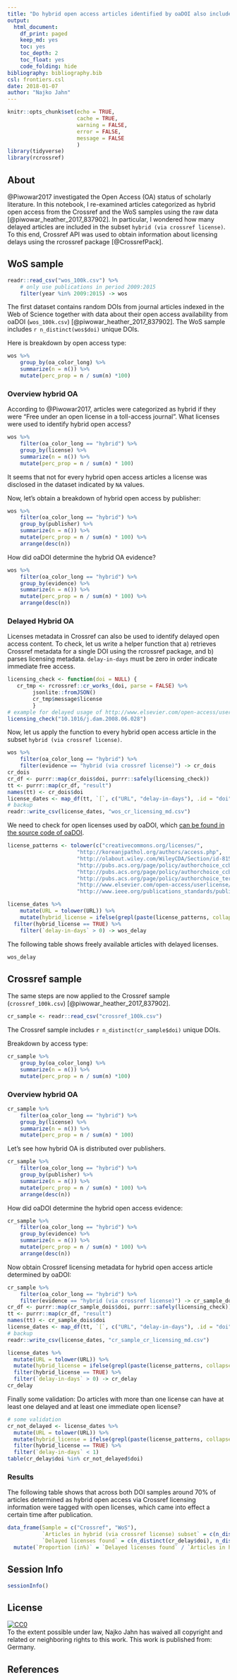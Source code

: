 ```yaml
---
title: "Do hybrid open access articles identified by oaDOI also include some delayed open access?"
output:
  html_document:
    df_print: paged
    keep_md: yes
    toc: yes
    toc_depth: 2
    toc_float: yes
    code_folding: hide
bibliography: bibliography.bib
csl: frontiers.csl
date: 2018-01-07
author: "Najko Jahn"
---
```


```r
knitr::opts_chunk$set(echo = TRUE, 
                      cache = TRUE, 
                      warning = FALSE, 
                      error = FALSE,
                      message = FALSE
                      )
library(tidyverse)
library(rcrossref)
```

## About 

@Piwowar2017 investigated the Open Access (OA) status of scholarly literature. In this notebook, I re-examined articles categorized as hybrid open access from the Crossref and the WoS samples using the raw data [@piwowar_heather_2017_837902]. In particular, I wondered how many delayed articles are included in the subset `hybrid (via crossref license)`. To this end, Crossref API was used to obtain information about licensing delays using the rcrossref package [@CrossrefPack]. 

## WoS sample

```r
readr::read_csv("wos_100k.csv") %>%
    # only use publications in period 2009:2015
    filter(year %in% 2009:2015) -> wos
```

The first dataset contains random DOIs from journal articles indexed in the Web of Science together with data about their open access availability from oaDOI (`wos_100k.csv`) [@piwowar_heather_2017_837902]. The WoS sample includes `r n_distinct(wos$doi)` unique DOIs.

Here is breakdown by open access type:

```r
wos %>%
    group_by(oa_color_long) %>%
    summarize(n = n()) %>%
    mutate(perc_prop = n / sum(n) *100)
```

### Overview hybrid OA

According to @Piwowar2017, articles were categorized as hybrid if they were "Free under an open license in a toll-access journal". What licenses were used to identify hybrid open access?

```r
wos %>%
    filter(oa_color_long == "hybrid") %>%
    group_by(license) %>%
    summarize(n = n()) %>%
    mutate(perc_prop = n / sum(n) * 100)
```

It seems that not for every hybrid open access articles a license was disclosed in the dataset indicated by `NA` values.

Now, let's obtain a breakdown of hybrid open access by publisher:

```r
wos %>%
    filter(oa_color_long == "hybrid") %>%
    group_by(publisher) %>%
    summarize(n = n()) %>%
    mutate(perc_prop = n / sum(n) * 100) %>%
    arrange(desc(n))
```

How did oaDOI determine the hybrid OA evidence?

```r
wos %>%
    filter(oa_color_long == "hybrid") %>%
    group_by(evidence) %>%
    summarize(n = n()) %>%
    mutate(perc_prop = n / sum(n) * 100) %>%
    arrange(desc(n))
```

### Delayed Hybrid OA 

Licenses metadata in Crossref can also be used to identify delayed open access content. To check, let us write a helper function that a) retrieves Crossref metadata for a single DOI using the rcrossref package, and b) parses licensing metadata. `delay-in-days` must be zero in order indicate immediate free access.

```r
licensing_check <- function(doi = NULL) {
   cr_tmp <- rcrossref::cr_works_(doi, parse = FALSE) %>%
        jsonlite::fromJSON()
        cr_tmp$message$license
        }
# example for delayed usage of http://www.elsevier.com/open-access/userlicense/1.0/	license
licensing_check("10.1016/j.dam.2008.06.028")
```

Now, let us apply the function to every hybrid open access article in the subset `hybrid (via crossref license)`.

```r
wos %>%
    filter(oa_color_long == "hybrid") %>%
    filter(evidence == "hybrid (via crossref license)") -> cr_dois
cr_dois
cr_df <- purrr::map(cr_dois$doi, purrr::safely(licensing_check))
tt <- purrr::map(cr_df, "result")
names(tt) <- cr_dois$doi
license_dates <- map_df(tt, `[`, c("URL", "delay-in-days"), .id = "doi") 
# backup
readr::write_csv(license_dates, "wos_cr_licensing_md.csv")
```

We need to check for open licenses used by oaDOI, which [can be found in the source code of oaDOI](https://github.com/dissemin/dissemin/blob/0aa00972eb13a6a59e1bc04b303cdcab9189406a/backend/crossref.py#L89).

```r
license_patterns <- tolower(c("creativecommons.org/licenses/",
                      "http://koreanjpathol.org/authors/access.php",
                      "http://olabout.wiley.com/WileyCDA/Section/id-815641.html",
                      "http://pubs.acs.org/page/policy/authorchoice_ccby_termsofuse.html",
                      "http://pubs.acs.org/page/policy/authorchoice_ccbyncnd_termsofuse.html",
                      "http://pubs.acs.org/page/policy/authorchoice_termsofuse.html",
                      "http://www.elsevier.com/open-access/userlicense/1.0/",
                      "http://www.ieee.org/publications_standards/publications/rights/oapa.pdf"))

license_dates %>%
    mutate(URL = tolower(URL)) %>%
    mutate(hybrid_license = ifelse(grepl(paste(license_patterns, collapse = "|"), URL), TRUE, FALSE)) %>%
  filter(hybrid_license == TRUE) %>%
    filter(`delay-in-days` > 0) -> wos_delay
```

The following table shows freely available articles with delayed licenses.

```r
wos_delay
```

## Crossref sample

The same steps are now applied to the Crossref sample (`crossref_100k.csv`) [@piwowar_heather_2017_837902].

```r
cr_sample <- readr::read_csv("crossref_100k.csv")
```

The Crossref sample includes `r n_distinct(cr_sample$doi)` unique DOIs.

Breakdown by access type:

```r
cr_sample %>%
    group_by(oa_color_long) %>%
    summarize(n = n()) %>%
    mutate(perc_prop = n / sum(n) *100)
```

###  Overview hybrid OA

```r
cr_sample %>%
    filter(oa_color_long == "hybrid") %>%
    group_by(license) %>%
    summarize(n = n()) %>%
    mutate(perc_prop = n / sum(n) * 100)
```

Let's see how hybrid OA is distributed over publishers.

```r
cr_sample %>%
    filter(oa_color_long == "hybrid") %>%
    group_by(publisher) %>%
    summarize(n = n()) %>%
    mutate(perc_prop = n / sum(n) * 100) %>%
    arrange(desc(n))
```

How did oaDOI determine the hybrid open access evidence:

```r
cr_sample %>%
    filter(oa_color_long == "hybrid") %>%
    group_by(evidence) %>%
    summarize(n = n()) %>%
    mutate(perc_prop = n / sum(n) * 100) %>%
    arrange(desc(n))
```

Now obtain Crossref licensing metadata for hybrid open access article determined by oaDOI:

```r
cr_sample %>%
    filter(oa_color_long == "hybrid") %>%
    filter(evidence == "hybrid (via crossref license)") -> cr_sample_dois
cr_df <- purrr::map(cr_sample_dois$doi, purrr::safely(licensing_check))
tt <- purrr::map(cr_df, "result")
names(tt) <- cr_sample_dois$doi
license_dates <- map_df(tt, `[`, c("URL", "delay-in-days"), .id = "doi") 
# backup
readr::write_csv(license_dates, "cr_sample_cr_licensing_md.csv")
```


```r
license_dates %>%
  mutate(URL = tolower(URL)) %>%
  mutate(hybrid_license = ifelse(grepl(paste(license_patterns, collapse = "|"), URL), TRUE, FALSE)) %>%
  filter(hybrid_license == TRUE) %>%
  filter(`delay-in-days` > 0) -> cr_delay
cr_delay 
```

Finally some validation: Do articles with more than one license can have at least one delayed and at least one immediate open license? 

```r
# some validation
cr_not_delayed <- license_dates %>%
  mutate(URL = tolower(URL)) %>%
  mutate(hybrid_license = ifelse(grepl(paste(license_patterns, collapse = "|"), URL), TRUE, FALSE)) %>%
  filter(hybrid_license == TRUE) %>%
  filter(`delay-in-days` < 1)
table(cr_delay$doi %in% cr_not_delayed$doi)
```

### Results

The following table shows that across both DOI samples around 70% of articles determined as hybrid open access via Crossref licensing information were tagged with open licenses, which came into effect a certain time after publication.

```r
data_frame(Sample = c("Crossref", "WoS"), 
           `Articles in hybrid (via crossref license) subset` = c(n_distinct(cr_sample_dois$doi), n_distinct(cr_dois$doi)), 
           `Delayed licenses found` = c(n_distinct(cr_delay$doi), n_distinct(wos_delay$doi))) %>%
  mutate(`Proportion (in%)` = `Delayed licenses found` / `Articles in hybrid (via crossref license) subset`)
```

## Session Info

```r
sessionInfo()
```

## License

<p xmlns:dct="http://purl.org/dc/terms/" xmlns:vcard="http://www.w3.org/2001/vcard-rdf/3.0#">
  <a rel="license"
     href="http://creativecommons.org/publicdomain/zero/1.0/">
    <img src="http://i.creativecommons.org/p/zero/1.0/88x31.png" style="border-style: none;" alt="CC0" />
  </a>
  <br />
  To the extent possible under law,
  <span resource="[_:publisher]" rel="dct:publisher">
    <span property="dct:title">Najko Jahn</span></span>
  has waived all copyright and related or neighboring rights to
  this work.
This work is published from:
<span property="vcard:Country" datatype="dct:ISO3166"
      content="DE" about="[_:publisher]">
  Germany</span>.
</p>

## References

